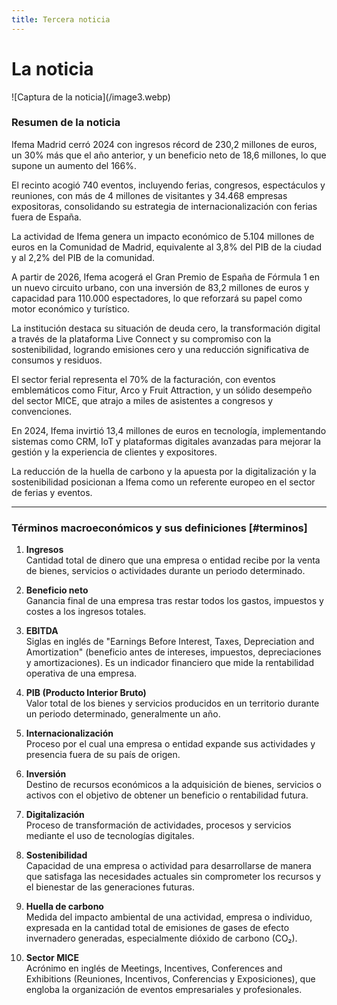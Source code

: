 ```yaml
---
title: Tercera noticia
---
```


# La noticia
<Cards>
   <Card 
      title="Visita la noticia"
      href="https://cincodias.elpais.com/companias/2025-04-29/ifema-madrid-ingresa-2302-millones-de-euros-en-2024-record-historico-de-resultados.html"
   />
</Cards>
![Captura de la noticia](/image3.webp)

### Resumen de la noticia

Ifema Madrid cerró 2024 con ingresos récord de 230,2 millones de euros, un 30% más que el año anterior, y un beneficio neto de 18,6 millones, lo que supone un aumento del 166%.  

El recinto acogió 740 eventos, incluyendo ferias, congresos, espectáculos y reuniones, con más de 4 millones de visitantes y 34.468 empresas expositoras, consolidando su estrategia de internacionalización con ferias fuera de España.  

La actividad de Ifema genera un impacto económico de 5.104 millones de euros en la Comunidad de Madrid, equivalente al 3,8% del PIB de la ciudad y al 2,2% del PIB de la comunidad.  

A partir de 2026, Ifema acogerá el Gran Premio de España de Fórmula 1 en un nuevo circuito urbano, con una inversión de 83,2 millones de euros y capacidad para 110.000 espectadores, lo que reforzará su papel como motor económico y turístico.  

La institución destaca su situación de deuda cero, la transformación digital a través de la plataforma Live Connect y su compromiso con la sostenibilidad, logrando emisiones cero y una reducción significativa de consumos y residuos.  

El sector ferial representa el 70% de la facturación, con eventos emblemáticos como Fitur, Arco y Fruit Attraction, y un sólido desempeño del sector MICE, que atrajo a miles de asistentes a congresos y convenciones.  

En 2024, Ifema invirtió 13,4 millones de euros en tecnología, implementando sistemas como CRM, IoT y plataformas digitales avanzadas para mejorar la gestión y la experiencia de clientes y expositores.  

La reducción de la huella de carbono y la apuesta por la digitalización y la sostenibilidad posicionan a Ifema como un referente europeo en el sector de ferias y eventos.

---

### Términos macroeconómicos y sus definiciones [#terminos]

1. **Ingresos**  
   Cantidad total de dinero que una empresa o entidad recibe por la venta de bienes, servicios o actividades durante un periodo determinado.

2. **Beneficio neto**  
   Ganancia final de una empresa tras restar todos los gastos, impuestos y costes a los ingresos totales.

3. **EBITDA**  
   Siglas en inglés de "Earnings Before Interest, Taxes, Depreciation and Amortization" (beneficio antes de intereses, impuestos, depreciaciones y amortizaciones). Es un indicador financiero que mide la rentabilidad operativa de una empresa.

4. **PIB (Producto Interior Bruto)**  
   Valor total de los bienes y servicios producidos en un territorio durante un periodo determinado, generalmente un año.

5. **Internacionalización**  
   Proceso por el cual una empresa o entidad expande sus actividades y presencia fuera de su país de origen.

6. **Inversión**  
   Destino de recursos económicos a la adquisición de bienes, servicios o activos con el objetivo de obtener un beneficio o rentabilidad futura.

7. **Digitalización**  
   Proceso de transformación de actividades, procesos y servicios mediante el uso de tecnologías digitales.

8. **Sostenibilidad**  
   Capacidad de una empresa o actividad para desarrollarse de manera que satisfaga las necesidades actuales sin comprometer los recursos y el bienestar de las generaciones futuras.

9. **Huella de carbono**  
   Medida del impacto ambiental de una actividad, empresa o individuo, expresada en la cantidad total de emisiones de gases de efecto invernadero generadas, especialmente dióxido de carbono (CO₂).

10. **Sector MICE**  
    Acrónimo en inglés de Meetings, Incentives, Conferences and Exhibitions (Reuniones, Incentivos, Conferencias y Exposiciones), que engloba la organización de eventos empresariales y profesionales.
